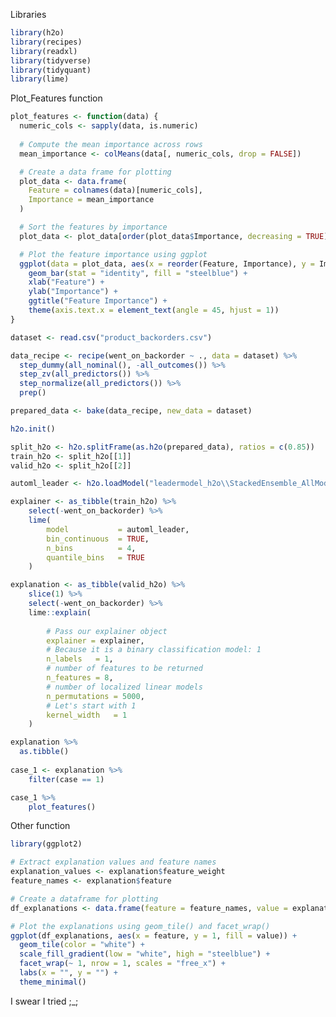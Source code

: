 Libraries
```{r}
library(h2o)
library(recipes)
library(readxl)
library(tidyverse)
library(tidyquant)
library(lime)
```

Plot_Features function
```{r}
plot_features <- function(data) {
  numeric_cols <- sapply(data, is.numeric)
  
  # Compute the mean importance across rows
  mean_importance <- colMeans(data[, numeric_cols, drop = FALSE])

  # Create a data frame for plotting
  plot_data <- data.frame(
    Feature = colnames(data)[numeric_cols],
    Importance = mean_importance
  )

  # Sort the features by importance
  plot_data <- plot_data[order(plot_data$Importance, decreasing = TRUE), ]

  # Plot the feature importance using ggplot
  ggplot(data = plot_data, aes(x = reorder(Feature, Importance), y = Importance)) +
    geom_bar(stat = "identity", fill = "steelblue") +
    xlab("Feature") +
    ylab("Importance") +
    ggtitle("Feature Importance") +
    theme(axis.text.x = element_text(angle = 45, hjust = 1))
}
```

```{r}
dataset <- read.csv("product_backorders.csv")

data_recipe <- recipe(went_on_backorder ~ ., data = dataset) %>%
  step_dummy(all_nominal(), -all_outcomes()) %>%
  step_zv(all_predictors()) %>%
  step_normalize(all_predictors()) %>%
  prep()

prepared_data <- bake(data_recipe, new_data = dataset)

h2o.init()

split_h2o <- h2o.splitFrame(as.h2o(prepared_data), ratios = c(0.85))
train_h2o <- split_h2o[[1]]
valid_h2o <- split_h2o[[2]]

automl_leader <- h2o.loadModel("leadermodel_h2o\\StackedEnsemble_AllModels_4_AutoML_11_20230615_00001")

explainer <- as_tibble(train_h2o) %>%
    select(-went_on_backorder) %>%
    lime(
        model           = automl_leader,
        bin_continuous  = TRUE,
        n_bins          = 4,
        quantile_bins   = TRUE
    )
```

```{r}
explanation <- as_tibble(valid_h2o) %>%
    slice(1) %>%
    select(-went_on_backorder) %>%
    lime::explain(
    
        # Pass our explainer object
        explainer = explainer,
        # Because it is a binary classification model: 1
        n_labels   = 1,
        # number of features to be returned
        n_features = 8,
        # number of localized linear models
        n_permutations = 5000,
        # Let's start with 1
        kernel_width   = 1
    )
```

```{r}
explanation %>% 
  as.tibble()
  
case_1 <- explanation %>%
    filter(case == 1)

case_1 %>%
    plot_features()
```

Other function
```{r}
library(ggplot2)

# Extract explanation values and feature names
explanation_values <- explanation$feature_weight
feature_names <- explanation$feature

# Create a dataframe for plotting
df_explanations <- data.frame(feature = feature_names, value = explanation_values)

# Plot the explanations using geom_tile() and facet_wrap()
ggplot(df_explanations, aes(x = feature, y = 1, fill = value)) +
  geom_tile(color = "white") +
  scale_fill_gradient(low = "white", high = "steelblue") +
  facet_wrap(~ 1, nrow = 1, scales = "free_x") +
  labs(x = "", y = "") +
  theme_minimal()
```

I swear I tried ;_;